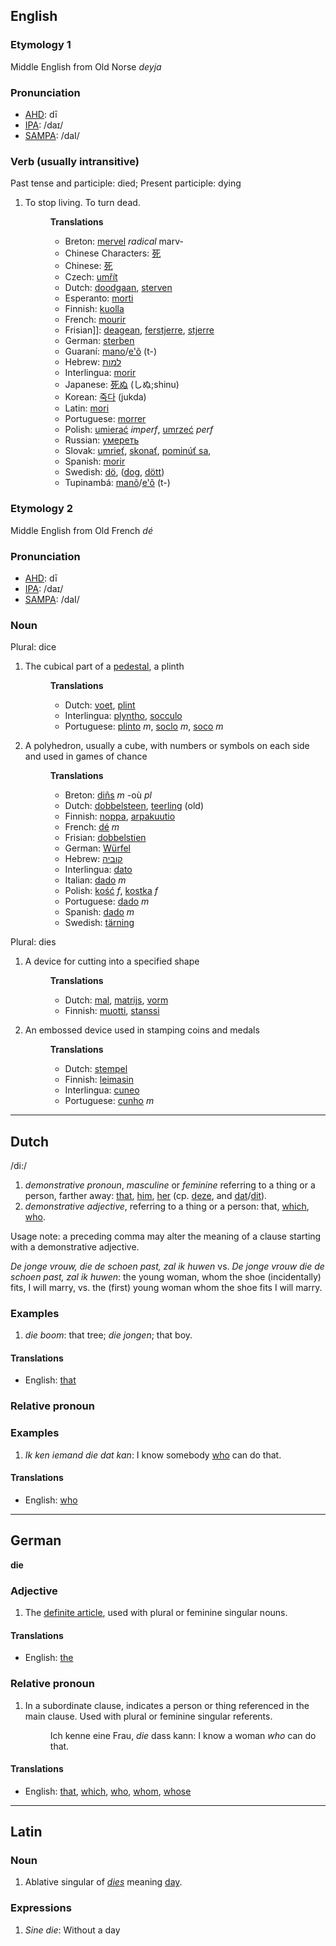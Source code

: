 ==English==
===Etymology 1===
Middle English from Old Norse ''deyja''
===Pronunciation===
*[[w:AHD|AHD]]: dī
*[[w:IPA|IPA]]: /daɪ/
*[[w:SAMPA|SAMPA]]: /daI/
===Verb (usually intransitive)===
Past tense and participle: died; Present participle: dying
#To stop living. To turn dead.
#:'''Translations'''
#:*Breton: [[mervel]] ''radical'' marv-
#:*Chinese Characters: [[死]]
#:*Chinese: [[死]]
#:*Czech: [[umřít]]
#:*Dutch: [[doodgaan]], [[sterven]]
#:*Esperanto: [[morti]]
#:*Finnish: [[kuolla]]
#:*French: [[mourir]]
#:*Frisian]]: [[deagean]], [[ferstjerre]], [[stjerre]]
#:*German: [[sterben]]
#:*Guaraní: [[mano]]/[[e'õ]] (t-)
#:*Hebrew: [[למות]]
#:*Interlingua: [[morir]]
#:*Japanese: [[死ぬ]] (しぬ;shinu)
#:*Korean: [[죽다]] (jukda)
#:*Latin: [[mori]]
#:*Portuguese: [[morrer]]
#:*Polish: [[umierać]] ''imperf'', [[umrzeć]] ''perf''
#:*Russian: [[умереть]]
#:*Slovak: [[umrieť]], [[skonať]], [[pominúť sa]], 
#:*Spanish: [[morir]]
#:*Swedish: [[dö]], ([[dog]], [[dött]])
#:*Tupinambá: [[manõ]]/[[e'õ]] (t-)

===Etymology 2===
Middle English from Old French ''dé''
===Pronunciation===
*[[w:AHD|AHD]]: dī
*[[w:IPA|IPA]]: /daɪ/
*[[w:SAMPA|SAMPA]]: /daI/
===Noun===
Plural: dice
#The cubical part of a [[pedestal]], a plinth
#:'''Translations'''
#:*Dutch: [[voet]], [[plint]]
#:*Interlingua: [[plyntho]], [[socculo]]
#:*Portuguese: [[plinto]] ''m'', [[soclo]] ''m'', [[soco]] ''m''
#A polyhedron, usually a cube, with numbers or symbols on each side and used in games of chance
#:'''Translations'''
#:*Breton: [[diñs]] ''m'' -où ''pl''
#:*Dutch: [[dobbelsteen]], [[teerling]] (old)
#:*Finnish: [[noppa]], [[arpakuutio]]
#:*French: [[dé]] ''m''
#:*Frisian: [[dobbelstien]]
#:*German: [[Würfel]]
#:*Hebrew: [[קוביה]]
#:*Interlingua: [[dato]]
#:*Italian: [[dado]] ''m''
#:*Polish: [[kość]] ''f'', [[kostka]] ''f''
#:*Portuguese: [[dado]] ''m''
#:*Spanish: [[dado]] ''m''
#:*Swedish: [[tärning]]

Plural: dies
#A device for cutting into a specified shape
#:'''Translations'''
#:*Dutch: [[mal]], [[matrijs]], [[vorm]]
#:*Finnish: [[muotti]], [[stanssi]]
#An embossed device used in stamping coins and medals
#:'''Translations'''
#:*Dutch: [[stempel]]
#:*Finnish: [[leimasin]]
#:*Interlingua: [[cuneo]]
#:*Portuguese: [[cunho]] ''m''

----

== Dutch ==

/di:/

# ''demonstrative pronoun'', ''masculine'' or ''feminine'' referring to a thing or a person, farther away: [[that]], [[him]], [[her]] (cp. [[deze]], and [[dat]]/[[dit]]).
# ''demonstrative adjective'', referring to a thing or a person: that, [[which]], [[who]].

Usage note: a preceding comma may alter the meaning of a clause starting with a demonstrative adjective.

''De jonge vrouw, die de schoen past, zal ik huwen'' vs. ''De jonge vrouw die de schoen past, zal ik huwen'': the young woman, whom the shoe (incidentally) fits, I will marry, vs. the (first) young woman whom the shoe fits I will marry.

=== Examples ===

# ''die boom'': that tree; ''die jongen''; that boy.

====Translations====

*English: [[that]]

===Relative pronoun===

=== Examples ===

# ''Ik ken iemand die dat kan'': I know somebody [[who]] can do that.

====Translations====

*English: [[who]]

----
== German ==

'''die'''

=== Adjective ===

# The [[definite article]], used with plural or feminine singular nouns.

====Translations====

*English: [[the]]

===Relative pronoun===

# In a subordinate clause, indicates a person or thing referenced in the main clause.  Used with plural or feminine singular referents.
#: Ich kenne eine Frau, ''die'' dass kann: I know a woman ''who'' can do that.

====Translations====

*English: [[that]], [[which]], [[who]], [[whom]], [[whose]]

----
==Latin==
===Noun===
#Ablative singular of ''[[dies]]'' meaning [[day]].

===Expressions===
#''Sine die'': Without a day